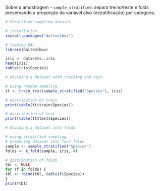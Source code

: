 Sobre a amostragem
- `sample_stratified`: separa treino/teste e folds preservando a proporção da variável alvo (estratificação) por categoria.

```r
# Stratified sampling dataset

# installation 
install.packages("daltoolbox")

# loading DAL
library(daltoolbox) 
```

```r
iris <- datasets::iris
head(iris)
table(iris$Species)
```

```r
# Dividing a dataset with training and test

# using random sampling
tt <- train_test(sample_stratified("Species"), iris)

# distribution of train
print(table(tt$train$Species))

# distribution of test
print(table(tt$test$Species))
```

```r
# Dividing a dataset into folds

# using stratified sampling
# preparing dataset into four folds
sample <- sample_stratified("Species")
folds <- k_fold(sample, iris, 4)

# distribution of folds
tbl <- NULL
for (f in folds) {
tbl <- rbind(tbl, table(f$Species))
}
print(tbl)
```

